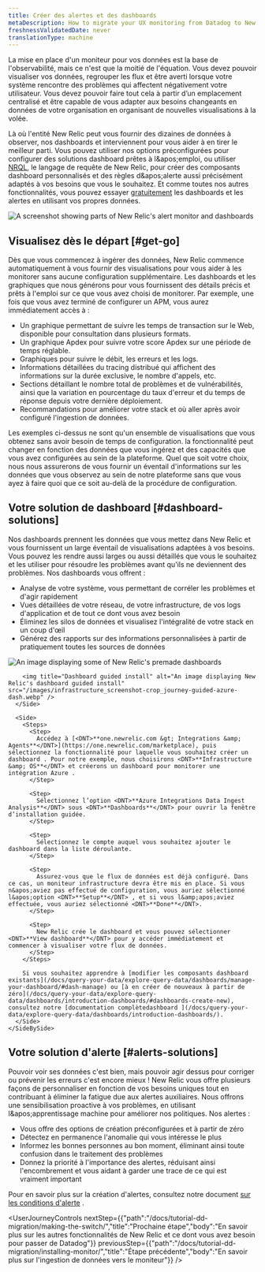 ```yaml
---
title: Créer des alertes et des dashboards
metaDescription: How to migrate your UX monitoring from Datadog to New Relic.
freshnessValidatedDate: never
translationType: machine
---
```


La mise en place d&apos;un moniteur pour vos données est la base de l&apos;observabilité, mais ce n&apos;est que la moitié de l&apos;équation. Vous devez pouvoir visualiser vos données, regrouper les flux et être averti lorsque votre système rencontre des problèmes qui affectent négativement votre utilisateur. Vous devez pouvoir faire tout cela à partir d’un emplacement centralisé et être capable de vous adapter aux besoins changeants en données de votre organisation en organisant de nouvelles visualisations à la volée.

Là où l&apos;entité New Relic peut vous fournir des dizaines de données à observer, nos dashboards et <InlinePopover type="alerts" />interviennent pour vous aider à en tirer le meilleur parti. Vous pouvez utiliser nos options préconfigurées pour configurer des solutions dashboard prêtes à l&amp;apos;emploi, ou utiliser [NRQL](/docs/query-your-data/nrql-new-relic-query-language/get-started/introduction-nrql-new-relics-query-language/), le langage de requête de New Relic, pour créer des composants dashboard personnalisés et des règles d&amp;apos;alerte aussi précisément adaptés à vos besoins que vous le souhaitez. Et comme toutes nos autres fonctionnalités, vous pouvez essayer [gratuitement](https://newrelic.com/signup) les dashboards et les alertes en utilisant vos propres données.

<img title="Alerts-and-dash" alt="A screenshot showing parts of New Relic's alert monitor and dashboards" src="/images/dashboards_screenshot-crop_journey-dash-and-alerts.webp" />

## Visualisez dès le départ [#get-go]

Dès que vous commencez à ingérer des données, New Relic commence automatiquement à vous fournir des visualisations pour vous aider à les monitorer sans aucune configuration supplémentaire. Les dashboards et les graphiques que nous générons pour vous fournissent des détails précis et prêts à l&apos;emploi sur ce que vous avez choisi de monitorer. Par exemple, une fois que vous avez terminé de configurer un APM, vous aurez immédiatement accès à :

* Un graphique permettant de suivre les temps de transaction sur le Web, disponible pour consultation dans plusieurs formats.
* Un graphique Apdex pour suivre votre score Apdex sur une période de temps réglable.
* Graphiques pour suivre le débit, les erreurs et les logs.
* Informations détaillées du tracing distribué qui affichent des informations sur la durée exclusive, le nombre d&apos;appels, etc.
* Sections détaillant le nombre total de problèmes et de vulnérabilités, ainsi que la variation en pourcentage du taux d&apos;erreur et du temps de réponse depuis votre dernière déploiement.
* Recommandations pour améliorer votre stack et où aller après avoir configuré l&apos;ingestion de données.

Les exemples ci-dessus ne sont qu&apos;un ensemble de visualisations que vous obtenez sans avoir besoin de temps de configuration. la fonctionnalité peut changer en fonction des données que vous ingérez et des capacités que vous avez configurées au sein de la plateforme. Quel que soit votre choix, nous nous assurerons de vous fournir un éventail d&apos;informations sur les données que vous observez au sein de notre plateforme sans que vous ayez à faire quoi que ce soit au-delà de la procédure de configuration.

## Votre solution de dashboard [#dashboard-solutions]

Nos dashboards prennent les données que vous mettez dans New Relic et vous fournissent un large éventail de visualisations adaptées à vos besoins. Vous pouvez les rendre aussi larges ou aussi détaillés que vous le souhaitez et les utiliser pour résoudre les problèmes avant qu&apos;ils ne deviennent des problèmes. Nos dashboards vous offrent :

* Analyse de votre système, vous permettant de corréler les problèmes et d&apos;agir rapidement
* Vues détaillées de votre réseau, de votre infrastructure, de vos logs d&apos;application et de tout ce dont vous avez besoin
* Éliminez les silos de données et visualisez l&apos;intégralité de votre stack en un coup d&apos;œil
* Générez des rapports sur des informations personnalisées à partir de pratiquement toutes les sources de données

<CollapserGroup>
  <Collapser id="dash-install" title="Installer un dashboard prédéfini">
    <SideBySide>
      <Side>
        <img title="Premade dashboards" alt="An image displaying some of New Relic's premade dashboards" src="/images/infrastructure_screenshot-crop_premade-dashboards.webp" />

        <img title="Dashboard guided install" alt="An image displaying New Relic's dashboard guided install" src="/images/infrastructure_screenshot-crop_journey-guided-azure-dash.webp" />
      </Side>

      <Side>
        <Steps>
          <Step>
            Accédez à [<DNT>**one.newrelic.com &gt; Integrations &amp; Agents**</DNT>](https://one.newrelic.com/marketplace), puis sélectionnez la fonctionnalité pour laquelle vous souhaitez créer un dashboard . Pour notre exemple, nous choisirons <DNT>**Infrastructure &amp; OS**</DNT> et créerons un dashboard pour monitorer une intégration Azure .
          </Step>

          <Step>
            Sélectionnez l’option <DNT>**Azure Integrations Data Ingest Analysis**</DNT> sous <DNT>**Dashboards**</DNT> pour ouvrir la fenêtre d’installation guidée.
          </Step>

          <Step>
            Sélectionnez le compte auquel vous souhaitez ajouter le dashboard dans la liste déroulante.
          </Step>

          <Step>
            Assurez-vous que le flux de données est déjà configuré. Dans ce cas, un moniteur infrastructure devra être mis en place. Si vous n&apos;aviez pas effectué de configuration, vous auriez sélectionné l&apos;option <DNT>**Setup**</DNT> , et si vous l&amp;apos;aviez effectuée, vous auriez sélectionné <DNT>**Done**</DNT>.
          </Step>

          <Step>
            New Relic crée le dashboard et vous pouvez sélectionner <DNT>**View dashboard**</DNT> pour y accéder immédiatement et commencer à visualiser votre flux de données.
          </Step>
        </Steps>

        Si vous souhaitez apprendre à [modifier les composants dashboard existants](/docs/query-your-data/explore-query-data/dashboards/manage-your-dashboard/#dash-manage) ou [à en créer de nouveaux à partir de zéro](/docs/query-your-data/explore-query-data/dashboards/introduction-dashboards/#dashboards-create-new), consultez notre [documentation complètedashboard ](/docs/query-your-data/explore-query-data/dashboards/introduction-dashboards/).
      </Side>
    </SideBySide>
  </Collapser>
</CollapserGroup>

## Votre solution d&apos;alerte [#alerts-solutions]

Pouvoir voir ses données c&apos;est bien, mais pouvoir agir dessus pour corriger ou prévenir les erreurs c&apos;est encore mieux ! New Relic vous offre plusieurs façons de personnaliser <InlinePopover type="alerts" />en fonction de vos besoins uniques tout en contribuant à éliminer la fatigue due aux alertes auxiliaires. Nous offrons une sensibilisation proactive à vos problèmes, en utilisant l&amp;apos;apprentissage machine pour améliorer nos politiques. Nos alertes :

* Vous offre des options de création préconfigurées et à partir de zéro
* Détectez en permanence l&apos;anomalie qui vous intéresse le plus
* Informez les bonnes personnes au bon moment, éliminant ainsi toute confusion dans le traitement des problèmes
* Donnez la priorité à l&apos;importance des alertes, réduisant ainsi l&apos;encombrement et vous aidant à garder une trace de ce qui est vraiment important

Pour en savoir plus sur la création d&apos;alertes, consultez notre document [sur les conditions d&apos;alerte](/docs/alerts/create-alert/create-alert-condition/alert-conditions/) .

<UserJourneyControls nextStep={{"path":"/docs/tutorial-dd-migration/making-the-switch/","title":"Prochaine étape","body":"En savoir plus sur les autres fonctionnalités de New Relic et ce dont vous avez besoin pour passer de Datadog"}} previousStep={{"path":"/docs/tutorial-dd-migration/installing-monitor/","title":"Étape précédente","body":"En savoir plus sur l'ingestion de données vers le moniteur"}} />